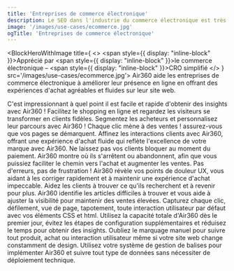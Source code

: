 ```yaml
---
title: 'Entreprises de commerce électronique'
description: Le SEO dans l'industrie du commerce électronique est très compétitif. Les grandes marques (y compris Google) dominent les résultats de recherche, laissant peu de place aux inefficacités.
image: '/images/use-cases/ecommerce.jpg'
ogTitle: 'Entreprises de commerce électronique'
---
```


<BlockHeroWithImage title={
    <>
      <span style={{ display: "inline-block" }}>Apprécié par</span> <span style={{ display: "inline-block" }}>le commerce électronique –</span> <span style={{ display: "inline-block" }}>CRO simplifié</span>
    </>
  } src='/images/use-cases/ecommerce.jpg'>
  Air360 aide les entreprises de commerce électronique à améliorer leur présence en ligne en offrant des expériences d'achat agréables et fluides sur leur site web.
</BlockHeroWithImage>

<ShowcaseLogos>
  <ProductLogo />
  <Okaidi />
</ShowcaseLogos>

<BlockTestimonial name='Aircaribes' src='/logo-brand/air-caraibes.svg'>
  C'est impressionnant à quel point il est facile et rapide d'obtenir des insights avec Air360 !
</BlockTestimonial>

<SlideFeature title='Comment Air360 aide-t-il le commerce électronique ?'>
  <Slide title='Créer des expériences qui convertissent' src='/images/use-cases/slides/slide1.webp' shadow={false}>
    Facilitez le shopping en ligne et regardez les visiteurs se transformer en clients fidèles. Segmentez les acheteurs et personnalisez leur parcours avec Air360 !
  </Slide>
  <Slide title='La meilleure version possible de chaque page' src='/images/use-cases/slides/slide2.webp' shadow={false}>
    Chaque clic mène à des ventes ! assurez-vous que vos pages se démarquent. Affinez les interactions clients avec Air360, offrant une expérience d'achat fluide qui reflète l'excellence de votre marque avec Air360.
  </Slide>
  <Slide title="Simplifiez l'expérience d'achat" src='/images/use-cases/slides/slide3.webp' shadow={false}>
    Ne laissez pas vos clients bloquer au moment du paiement. Air360 montre où ils s'arrêtent ou abandonnent, afin que vous puissiez faciliter le chemin vers l'achat et augmenter les ventes.
  </Slide>
  <Slide title='Gardez votre site en bon état de marche' src='/images/use-cases/slides/slide4.webp' shadow={false}>
    Pas d'erreurs, pas de frustration ! Air360 révèle vos points de douleur UX, vous aidant à les corriger rapidement et à maintenir une expérience d'achat impeccable.
  </Slide>
  <Slide title='Gardez vos clients satisfaits' src='/images/use-cases/slides/slide5.webp' shadow={false}>
    Aidez les clients à trouver ce qu'ils recherchent et à revenir pour plus. Air360 identifie les articles difficiles à trouver et vous aide à ajuster la visibilité pour maintenir des ventes élevées.
  </Slide>
</SlideFeature>

<GalleryBlocks title='Comme un voyage dans le temps – mais plus facile !'>
  <Block title='Suivi automatique' icon='robot-astromech' color='orange'>
    Capturez chaque clic, défilement, vue de page, tapotement, toute interaction utilisateur par défaut avec vos éléments CSS et html.
  </Block>
  <Block title="Prêt à l'emploi" icon='bolt' color='purple'>
    Utilisez la capacité totale d'Air360 dès le premier jour, évitez les étapes de configuration supplémentaires et réduisez le temps pour obtenir des insights.
  </Block>
  <Block title='Sans étiquette' icon='tag' color='orange'>
    Oubliez le marquage manuel pour suivre tout produit, achat ou interaction utilisateur même si votre site web change constamment de design.
  </Block>
  <Block title='Sans code' icon='code' color='purple'>
    Utilisez votre système de gestion de balises pour implémenter Air360 et suivre tout type de données sans nécessiter de déploiement technique.
  </Block>
</GalleryBlocks>

<BlockSection lp>
  <LaundryList lang="fr" items={['Créer des expériences qui convertissent', 'La meilleure version possible de chaque page', "Simplifier l'expérience d'achat", 'Maintenir votre site en bon état de fonctionnement', 'Garder vos clients satisfaits']} />
</BlockSection>

<BlockFeature title='Tout ce dont vous avez besoin pour créer la meilleure expérience utilisateur possible'>
  <Feature name='Suivi automatique' icon='robot-astromech' />
  <Feature name='Collecte de données personnalisée' icon='database' />
  <Feature name="Détection d'erreurs sans code" icon='message-exclamation' />
  <Feature name='Segments avancés' icon='square-kanban' />
  <Feature name="Analyse de l'entonnoir" icon='filter-circle-dollar' />
  <Feature name='Parcours utilisateur' icon='cart-shopping' />
  <Feature name='Analyse sur la page' icon='user-magnifying-glass' />
  <Feature name='Replays de session' icon='clapperboard-play' />
</BlockFeature>

<BlockSection className='mb-15'>
  <IncreaseConversionWrapper />
</BlockSection>
